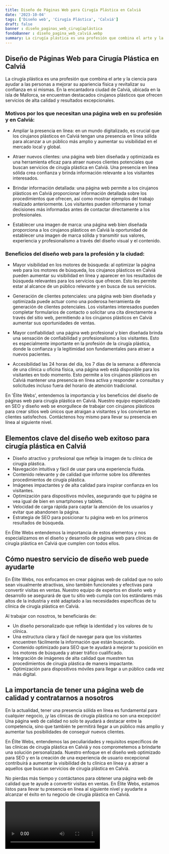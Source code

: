 ```yaml
---
title: Diseño de Páginas Web para Cirugía Plástica en Calviá
date: '2023-10-04'
tags: ['Diseño web', 'Cirugía Plástica', 'Calviá']
draft: false
banner : diseño_paginas_web_cirugíaplástica
fondoBanner : diseño_pagina_web_calviá.webp
summary: La cirugía plástica es una profesión que combina el arte y la ciencia para ayudar a las personas a mejorar su apariencia física y revitalizar su confianza en sí mismas. En la encantadora ciudad de Calviá, ubicada en la isla de Mallorca, se encuentran destacados cirujanos plásticos que ofrecen servicios de alta calidad y resultados excepcionales.
---
```


## Diseño de Páginas Web para Cirugía Plástica en Calviá

La cirugía plástica es una profesión que combina el arte y la ciencia para ayudar a las personas a mejorar su apariencia física y revitalizar su confianza en sí mismas. En la encantadora ciudad de Calviá, ubicada en la isla de Mallorca, se encuentran destacados cirujanos plásticos que ofrecen servicios de alta calidad y resultados excepcionales.

### Motivos por los que necesitan una página web en su profesión y en Calviá:

- Ampliar la presencia en línea: en un mundo digitalizado, es crucial que los cirujanos plásticos en Calviá tengan una presencia en línea sólida para alcanzar a un público más amplio y aumentar su visibilidad en el mercado local y global.

- Atraer nuevos clientes: una página web bien diseñada y optimizada es una herramienta eficaz para atraer nuevos clientes potenciales que buscan servicios de cirugía plástica en Calviá. Una presencia en línea sólida crea confianza y brinda información relevante a los visitantes interesados.

- Brindar información detallada: una página web permite a los cirujanos plásticos en Calviá proporcionar información detallada sobre los procedimientos que ofrecen, así como mostrar ejemplos del trabajo realizado anteriormente. Los visitantes pueden informarse y tomar decisiones más informadas antes de contactar directamente a los profesionales.

- Establecer una imagen de marca: una página web bien diseñada proporciona a los cirujanos plásticos en Calviá la oportunidad de establecer una imagen de marca sólida y transmitir sus valores, experiencia y profesionalismo a través del diseño visual y el contenido.

### Beneficios del diseño web para la profesión y la ciudad:

- Mayor visibilidad en los motores de búsqueda: al optimizar la página web para los motores de búsqueda, los cirujanos plásticos en Calviá pueden aumentar su visibilidad en línea y aparecer en los resultados de búsqueda relevantes para los servicios que ofrecen. Esto les permite estar al alcance de un público relevante y en busca de sus servicios.

- Generación de clientes potenciales: una página web bien diseñada y optimizada puede actuar como una poderosa herramienta de generación de clientes potenciales. Los visitantes interesados pueden completar formularios de contacto o solicitar una cita directamente a través del sitio web, permitiendo a los cirujanos plásticos en Calviá aumentar sus oportunidades de ventas.

- Mayor confiabilidad: una página web profesional y bien diseñada brinda una sensación de confiabilidad y profesionalismo a los visitantes. Esto es especialmente importante en la profesión de la cirugía plástica, donde la confianza y la legitimidad son fundamentales para atraer a nuevos pacientes.

- Accesibilidad las 24 horas del día, los 7 días de la semana: a diferencia de una clínica u oficina física, una página web está disponible para los visitantes en todo momento. Esto permite a los cirujanos plásticos en Calviá mantener una presencia en línea activa y responder a consultas y solicitudes incluso fuera del horario de atención tradicional.

En 'Élite Webs', entendemos la importancia y los beneficios del diseño de páginas web para cirugía plástica en Calviá. Nuestro equipo especializado en SEO y diseño web se enorgullece de trabajar con cirujanos plásticos para crear sitios web únicos que atraigan a visitantes y los conviertan en clientes satisfechos. Contáctenos hoy mismo para llevar su presencia en línea al siguiente nivel.

<GifSeo />

<Cta />

## Elementos clave del diseño web exitoso para cirugía plástica en Calviá

- Diseño atractivo y profesional que refleje la imagen de tu clínica de cirugía plástica.
- Navegación intuitiva y fácil de usar para una experiencia fluida.
- Contenido relevante y de calidad que informe sobre los diferentes procedimientos de cirugía plástica.
- Imágenes impactantes y de alta calidad para inspirar confianza en los visitantes.
- Optimización para dispositivos móviles, asegurando que tu página se vea igual de bien en smartphones y tablets.
- Velocidad de carga rápida para captar la atención de los usuarios y evitar que abandonen la página.
- Estrategia de SEO para posicionar tu página web en los primeros resultados de búsqueda.

En Élite Webs entendemos la importancia de estos elementos y nos especializamos en el diseño y desarrollo de páginas web para clínicas de cirugía plástica en Calviá que cumplen con todos ellos.

## Cómo nuestro servicio de diseño web puede ayudarte

En Élite Webs, nos enfocamos en crear páginas web de calidad que no solo sean visualmente atractivas, sino también funcionales y efectivas para convertir visitas en ventas. Nuestro equipo de expertos en diseño web y desarrollo se asegurará de que tu sitio web cumpla con los estándares más altos de la industria y esté adaptado a las necesidades específicas de tu clínica de cirugía plástica en Calviá.

Al trabajar con nosotros, te beneficiarás de:

- Un diseño personalizado que refleje la identidad y los valores de tu clínica.
- Una estructura clara y fácil de navegar para que los visitantes encuentren fácilmente la información que están buscando.
- Contenido optimizado para SEO que te ayudará a mejorar tu posición en los motores de búsqueda y atraer tráfico cualificado.
- Integración de imágenes de alta calidad que muestren tus procedimientos de cirugía plástica de manera impactante.
- Optimización para dispositivos móviles para llegar a un público cada vez más digital.

## La importancia de tener una página web de calidad y contratarnos a nosotros

En la actualidad, tener una presencia sólida en línea es fundamental para cualquier negocio, ¡y las clínicas de cirugía plástica no son una excepción! Una página web de calidad no solo te ayudará a destacar entre la competencia, sino que también te permitirá llegar a un público más amplio y aumentar tus posibilidades de conseguir nuevos clientes.

En Élite Webs, entendemos las peculiaridades y requisitos específicos de las clínicas de cirugía plástica en Calviá y nos comprometemos a brindarte una solución personalizada. Nuestro enfoque en el diseño web optimizado para SEO y en la creación de una experiencia de usuario excepcional contribuirá a aumentar la visibilidad de tu clínica en línea y a atraer a aquellos que buscan servicios de cirugía plástica en Calviá.

No pierdas más tiempo y contáctanos para obtener una página web de calidad que te ayude a convertir visitas en ventas. En Élite Webs, estamos listos para llevar tu presencia en línea al siguiente nivel y ayudarte a alcanzar el éxito en tu negocio de cirugía plástica en Calviá.

<Video />

<CtaBot job='Cirugía Plástica' city='Calviá'/>

<Gmaps query='Calviá+españa+maps' />
